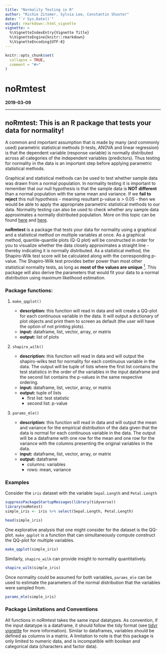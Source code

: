 ```yaml
---
title: "Normality Testing in R"
author: "Richie Zitomer, Sylvia Lee, Constantin Shuster"
date: "`r Sys.Date()`"
output: rmarkdown::html_vignette
vignette: >
  %\VignetteIndexEntry{Vignette Title}
  %\VignetteEngine{knitr::rmarkdown}
  %\VignetteEncoding{UTF-8}
---
```


```r
knitr::opts_chunk$set(
  collapse = TRUE,
  comment = "#>"
)
```

# noRmtest

**2019-03-09**

------

## noRmtest: This is an R package that tests your data for normality!

A common and important assumption that is made by many (and commonly used) parametric statistical methods (t-tests, ANOVA and linear regression) is that the dependent variable (response variable) is normally distributed across all categories of the independent variables (predictors). Thus testing for normality in the data is an important step before applying parametric statistical methods.

Graphical and statistical methods can be used to test whether sample data was drawn from a normal population. In normality testing it is important to remember that our null hypothesis is that the sample data is **NOT different** than a normal population with the same mean and variance. If we **fail to reject** this null hypothesis - meaning resultant p-value is > 0.05 - then we would be able to apply the appropriate parametric statistical methods to our data. Normality testing can also be used to check whether any sample data approximates a normally distributed population. More on this topic can be found [here](https://www.ncbi.nlm.nih.gov/pmc/articles/PMC3693611/) and [here](http://webspace.ship.edu/pgmarr/Geo441/Lectures/Lec%205%20-%20Normality%20Testing.pdf).

**noRmtest** is a package that tests your data for normality using a graphical and a statistical method on multiple variables at once. As a graphical method, quantile-quantile plots (Q-Q plot) will be constructed in order for you to visualize whether the data closely approximates a straight line - thereby indicating it is normally distributed. As a statistical method, the Shapiro-Wilk test score will be calculated along with the corresponding p-value. The Shapiro-Wilk test provides better power than most other statistical normality tests, as long as **most of the values are unique** [<sup>1</sup>](https://www.graphpad.com/guides/prism/7/statistics/index.htm?stat_choosing_a_normality_test.htm). This package will also derive the parameters that would fit your data to a normal distribution using maximum likelihood estimation.

### Package functions: 

1. `make_qqplot()`

    - **description:** this function will read in data and will create a QQ-plot for each continuous variable in the data. It will output a dictionary of plot objects and print them to screen as default (the user will have the option of not printing plots).
    - **input:** dataframe, list, vector, array, or matrix
    - **output:** list of plots
    
2. `shapiro_wilk()`

    - **description:** this function will read in data and will output the shapiro-wilks test for normality for each continuous variable in the data. The output will be  tuple of lists where the first list contains the test statistics in the order of the variables in the input dataframe and the second list contains the p-values in the same respective ordering.   
    - **input:** dataframe, list, vector, array, or matrix
    - **output:** tuple of lists
        - first list: test statistic
        - second list: p-value
        
3. `params_mle()`

    - **description:** this function will read in data and will output the mean and variance for the empirical distribution of the data given that the data is normal for each continuous variable in the data. The output will be a dataframe with one row for the mean and one row for the variance with the columns presenting the original variables in the data.
    - **input:** dataframe, list, vector, array, or matrix
    - **output:** dataframe
        - columns: variables
        - rows: mean, variance

### Examples

Consider the `iris` dataset with the variable `Sepal.Length` and `Petal.Length`

```r
suppressPackageStartupMessages(library(tidyverse))
library(noRmtest)
simple_iris <- iris %>% select(Sepal.Length, Petal.Length)
```
```r
head(simple_iris)
```

One explorative analysis that one might consider for the dataset is the QQ-plot. `make_qqplot` is a function that can simultaneously compute construct the QQ-plot for multiple variables. 

```r
make_qqplot(simple_iris)
```

Similarly, `shapiro_wilk` can provide insight to normality quantitatively.

```r
shapiro_wilk(simple_iris)
```

Once normality could be assumed for both variables, `params_mle` can be used to estimate the parameters of the normal distribution that the variables were sampled from.

```r
params_mle(simple_iris)
```


### Package Limitations and Conventions

All functions in noRmtest takes the same input datatypes. As convention, if the input datatype is a dataframe, it should follow the tidy format (see [tidyr vignette](https://cran.r-project.org/web/packages/tidyr/vignettes/tidy-data.html) for more information). Similar to dataframes, variables should be defined as columns in a matrix. A limitation to note is that this package is only limited to numeric data, and is incompatible with boolean and categorical data (characters and factor data). 


